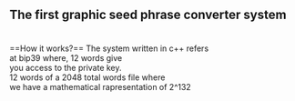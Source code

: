 
<h2>The first graphic seed phrase converter system</h2><br>
==How it works?==
The system written in c++ refers <br>
at bip39 where, 12 words give<br>
you access to the private key. <br>
12 words of a 2048 total words file where <br>
we have a mathematical rapresentation of 2^132<br>
